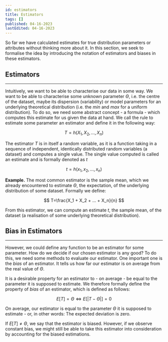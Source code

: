 ```yaml
---
id: estimators
title: Estimators
tags: []
published: 04-16-2023
lastEdited: 04-16-2023
---
```


So far we have calculated estimates for true distribution parameters or
attributes without thinking more about it. In this section, we seek to formalise
the idea by introducing the notation of estimators and biases in these
estimators.

## Estimators

---

Intuitively, we want to be able to characterise our data in some way. We want to
be able to characterise some unknown parameter $\Theta$, i.e. the centre of the
dataset, maybe its dispersion (variability) or model parameters for an
underlying theoretical distribution (i.e. the $min$ and $max$ for a uniform
distribution). To do so, we need some abstract concept - a formula - which
computes this estimate for us given the data at hand. We call the rule to
estimate some parameter an estimator and define it in the following way:

$$
T=h(X_1,  X_2, ..., X_n)
$$

The estimator $T$ is in itself a random variable, as it is a function taking in
a sequence of independent, identically distributed random variables (a dataset)
and computes a single value. The single value computed is called an estimate and
is formally denoted as $t$

$$
t=h(x_1, x_2, ..., x_n)
$$

**Example.** The most common estimator is the sample mean, which we already
encountered to estimate $\Theta$, the expectation, of the underlying
distribution of some dataset. Formally we define:

$$
T=\frac{X_1 + X_2 + ... + X_n}{n}
$$

From this estimator, we can compute an estimate $t$, the sample mean, of the
dataset (a realisation of some underlying theoretical distribution).

## Bias in Estimators

---

However, we could define any function to be an estimator for some parameter. How
do we decide if our chosen estimator is any good? To do this, we need some
methods to evaluate our estimator. One important one is the _bias_ of an
estimator. It tells us how far our estimator is on average from the real value
of $\Theta$.

It is a desirable property for an estimator to - on average - be equal to the
parameter it is supposed to estimate. We therefore formally define the property
of _bias_ of an estimator, which is defined as follows:

$$
E[T]=\Theta \Leftrightarrow E[|T-\Theta|]=0
$$

On average, our estimator is equal to the parameter $\Theta$ it is supposed to
estimate - or, in other words: The expected deviation is zero.

If $E[T]\ne\Theta$, we say that the estimator is biased. However, if we observe
constant bias, we might still be able to take this estimator into consideration
by accounting for the biased estimations.
